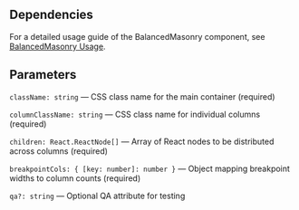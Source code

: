 

<Meta of={BalancedMasonryStories} />
<StoryTemplate>

## Dependencies

For a detailed usage guide of the BalancedMasonry component, see [BalancedMasonry Usage](https://github.com/gravity-ui/page-constructor/blob/main/memory-bank/usage/balancedMasonry.md).

## Parameters

`className: string` — CSS class name for the main container (required)

`columnClassName: string` — CSS class name for individual columns (required)

`children: React.ReactNode[]` — Array of React nodes to be distributed across columns (required)

`breakpointCols: { [key: number]: number }` — Object mapping breakpoint widths to column counts (required)

`qa?: string` — Optional QA attribute for testing

</StoryTemplate>
